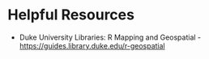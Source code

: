 # Helpful Resources

- Duke University Libraries: R Mapping and Geospatial - [https://guides.library.duke.edu/r-geospatial](https://guides.library.duke.edu/r-geospatial)
